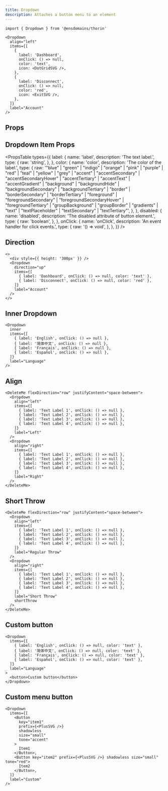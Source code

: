```yaml
---
title: Dropdown
description: Attaches a button menu to an element
---
```


```tsx
import { Dropdown } from '@ensdomains/thorin'
```

```tsx live=true  expand=ture minHeight=300px
<Dropdown
  align="left"
  items={[
    {
      label: 'Dashboard',
      onClick: () => null,
      color: 'text',
      icon: <DotGridSVG />,
    },
    {
      label: 'Disconnect',
      onClick: () => null,
      color: 'red',
      icon: <ExitSVG />,
    },
  ]}
  label="Account"
/>
```

## Props

<PropsTable sourceLink={sourceLink} types={types} />

## Dropdown Item Props

<PropsTable
  types={{
    label: {
      name: 'label',
      description: 'The text label.',
      type: {
        raw: 'string',
      },
    },
    color: {
      name: 'color',
      description: 'The color of the label.',
      type: {
        raw: '"blue" | "green" | "indigo" | "orange" | "pink" | "purple" | "red" | "teal" | "yellow" | "grey" | "accent" | "accentSecondary" | "accentSecondaryHover" | "accentTertiary" | "accentText" | "accentGradient" | "background" | "backgroundHide" | "backgroundSecondary" | "backgroundTertiary" | "border" | "borderSecondary" | "borderTertiary" | "foreground" | "foregroundSecondary" | "foregroundSecondaryHover" | "foregroundTertiary" | "groupBackground" | "groupBorder" | "gradients" | "text" | "textPlaceholder" | "textSecondary" | "textTertiary"',
      },
    },
    disabled: {
      name: 'disabled',
      description: 'The disabled attribute of button element.',
      type: {
        raw: 'boolean',
      },
    },
    onClick: {
      name: 'onClick',
      description: 'An event handler for click events.',
      type: {
        raw: '() => void',
      },
    },
  }}
/>

## Direction

```tsx live=true expand=true minHeight=300px
<>
  <div style={{ height: '300px' }} />
  <Dropdown
    direction="up"
    items={[
      { label: 'Dashboard', onClick: () => null, color: 'text' },
      { label: 'Disconnect', onClick: () => null, color: 'red' },
    ]}
    label="Account"
  />
</>
```

## Inner Dropdown

```tsx live=true expand=true minHeight=300px
<Dropdown
  inner
  items={[
    { label: 'English', onClick: () => null },
    { label: '简体中文', onClick: () => null },
    { label: 'Français', onClick: () => null },
    { label: 'Español', onClick: () => null },
  ]}
  label="Language"
/>
```

## Align

```tsx live=true expand=true minHeight=300px
<DeleteMe flexDirection="row" justifyContent="space-between">
  <Dropdown
    align="left"
    items={[
      { label: 'Text Label 1', onClick: () => null },
      { label: 'Text Label 2', onClick: () => null },
      { label: 'Text Label 3', onClick: () => null },
      { label: 'Text Label 4', onClick: () => null },
    ]}
    label="Left"
  />
  <Dropdown
    align="right"
    items={[
      { label: 'Text Label 1', onClick: () => null },
      { label: 'Text Label 2', onClick: () => null },
      { label: 'Text Label 3', onClick: () => null },
      { label: 'Text Label 4', onClick: () => null },
    ]}
    label="Right"
  />
</DeleteMe>
```

## Short Throw

```tsx live=true expand=true minHeight=300px
<DeleteMe flexDirection="row" justifyContent="space-between">
  <Dropdown
    align="left"
    items={[
      { label: 'Text Label 1', onClick: () => null },
      { label: 'Text Label 2', onClick: () => null },
      { label: 'Text Label 3', onClick: () => null },
      { label: 'Text Label 4', onClick: () => null },
    ]}
    label="Regular Throw"
  />
  <Dropdown
    align="right"
    items={[
      { label: 'Text Label 1', onClick: () => null },
      { label: 'Text Label 2', onClick: () => null },
      { label: 'Text Label 3', onClick: () => null },
      { label: 'Text Label 4', onClick: () => null },
    ]}
    label="Short Throw"
    shortThrow
  />
</DeleteMe>
```

## Custom button

```tsx live=true expand=true minHeight=300px
<Dropdown
  items={[
    { label: 'English', onClick: () => null, color: 'text' },
    { label: '简体中文', onClick: () => null, color: 'text' },
    { label: 'Français', onClick: () => null, color: 'text' },
    { label: 'Español', onClick: () => null, color: 'text' },
  ]}
  label="Language"
>
  <button>Custom button</button>
</Dropdown>
```

## Custom menu button

```tsx live=true expand=true minHeight=300px
<Dropdown
  items={[
    <Button
      key="item1"
      prefix={<PlusSVG />}
      shadowless
      size="small"
      tone="accent"
    >
      Item1
    </Button>,
    <Button key="item2" prefix={<PlusSVG />} shadowless size="small" tone="red">
      Item2
    </Button>,
  ]}
  label="Custom"
/>
```
